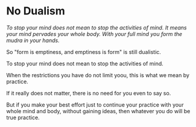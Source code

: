 # No Dualism

_To stop your mind does not mean to stop the activities of mind. It means your mind pervades your whole body. With your full mind you form the mudra in your hands._

So "form is emptiness, and emptiness is form" is still dualistic.

To stop your mind does not mean to stop the activities of mind.

When the restrictions you have do not limit yoou, this is what we mean by practice.

If it really does not matter, there is no need for you even to say so.

But if you make your best effort just to continue your practice with your whole mind and body, without gaining ideas, then whatever you do will be true practice.
